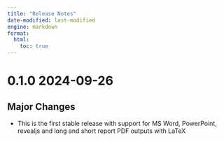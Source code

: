 ```yaml
---
title: "Release Notes"
date-modified: last-modified
engine: markdown
format: 
  html:
    toc: true
---
```


# 0.1.0 2024-09-26

## Major Changes

* This is the first stable release with support for MS Word, PowerPoint, revealjs and long and short report PDF outputs with LaTeX
